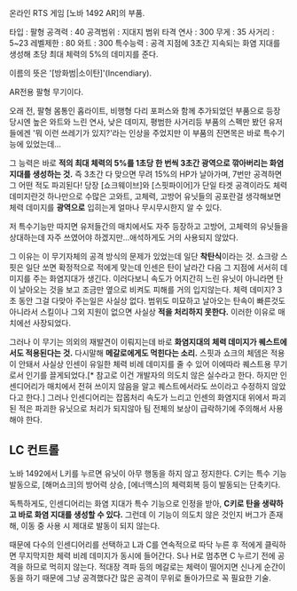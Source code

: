 온라인 RTS 게임 [노바 1492 AR]의 부품.

타입 : 팔형
공격력 : 40
공격범위 : 지대지 범위 타격
연사 : 300
무게 : 35
사거리 : 5~23
레벨제한 : 80
와트 : 300
특수능력 : 공격 지점에 3초간 지속되는 화염 지대를 생성해 초당 최대 체력의 5%의 데미지를 준다.

이름의 뜻은 '[방화범|소이탄]'(Incendiary).

AR전용 팔형 무기이다.

오래 전, 팔형 몸통인 홉라이트, 비행형 다리 포퍼스와 함께 추가되었던 부품으로 등장 당시엔 높은 와트와 느린 연사, 낮은 데미지, 평범한 사거리등 부품의 스펙만 봤던 유저들에겐 '뭐 이런 쓰레기가 있지?'라는 인상을 주었지만 이 부품의 진면목은 바로 특수기능에 있었는데...

그 능력은 바로 '''적의 최대 체력의 5%를 1초당 한 번씩 3초간 광역으로 깎아버리는 화염지대를 생성하는 것.''' 즉 3초간 다 맞으면 무려 15%의 HP가 날아가며, 7번만 공격하면 그 어떤 적도 파괴된다! 당장 [쇼크웨이브]와 [스핏파이어]가 단일 타겟 공격이라도 체력 데미지란것 하나만으로 수많은 고와트, 고체력, 고방어 유닛들의 공포란걸 생각해보면 체력 데미지를 '''광역으로''' 입히는게 얼마나 무시무시한지 알 수 있다.

저 특수기능만 따지면 유저들간의 매치에서도 자주 등장하고 고방어, 고체력의 유닛들을 상대하는데 자주 쓰였어야 하겠지만...애석하게도 거의 사용되지 않았다.

그 이유는 이 무기자체의 공격 방식의 문제가 있었는데 일단 '''착탄식'''이라는 것. 쇼크랑 스핏은 일단 쏘면 확정적으로 적에게 맞는데 인센은 탄이 날라간 다음 그 지점에 서서히 데미지를 주는 화염지대가 생긴다. 이러다보니 속도가 어지간히 느린 유닛이 아니라면 탄이 날아오는 것을 보고 조금만 옆으로 비켜도 피해를 거의 입지않는다. 체력 데미지? 3초 동안 그걸 다맞아 주는일은 사실상 없다. 범위도 미묘하고 날아오는 탄속이 빠른것도 아니라서 스킬이나 그외 지원이 없으면 사실상 '''적을 처리하지 못한다.''' 이러한 이유로 매치에선 사장되었다.

그러나 이 무기는 의외의 재발견이 이뤄지는데 바로 '''화염지대의 체력 데미지가 퀘스트에서도 적용된다는 것.''' 다시말해 '''메갈로에게도 먹힌다는 소리.''' 스핏과 쇼크의 체뎀은 적용이 안돼서 사실상 인센이 유일한 체력 비례 데미지를 줄 수 있어 이에따라 퀘스트용 무기로서 인기를 끌게되었다.[* 참고로 이건 개발자의 의도치 않은 실수라고 한다. 하지만 인센디어리가 매치에서 전혀 쓰이지 않음을 알고 퀘스트에서라도 쓰이라고 수정하지 않았다고 한다.] 그러나 인센디어리는 잡몹처리 속도가 느리고 인센의 화염지대 위에서 파괴된 적은 파괴한 유닛으로 처리가 되지않아 팀 전체의 보상이 급락하기에 주의해서 사용해야 한다.


== LC 컨트롤 ==
노바 1492에서 L키를 누르면 유닛이 아무 행동을 하지 않고 정지한다. C키는 특수 기능 발동으로, [해머쇼크]의 방어력 상승, [에너맥스]의 체력회복 등이 발동되는 단축키다.

독특하게도, 인센디어리는 화염 지대가 특수 기능으로 인정을 받아, '''C키로 탄을 생략하고 바로 화염 지대를 생성할 수 있다.''' 그런데 이 기능이 의도치 않은 것인지 버그가 존재해, 이동 중 사용 시 제대로 발동이 되지 않는다.

때문에 다수의 인센디어리를 선택하고 L과 C를 연속적으로 따닥 누른 후 적에게 클릭하면 무지막지한 체력 비례 데미지가 동시에 들어간다. S나 H로 멈추면 C 누르기 전에 공격을 하므로 먹히지 않는다. 적대장 격파 등의 메갈로는 체력이 떨어지면 신나게 순간이동을 하기 때문에 그냥 공격했다간 많은 공격이 무위로 돌아가므로 꼭 필요한 기술.
